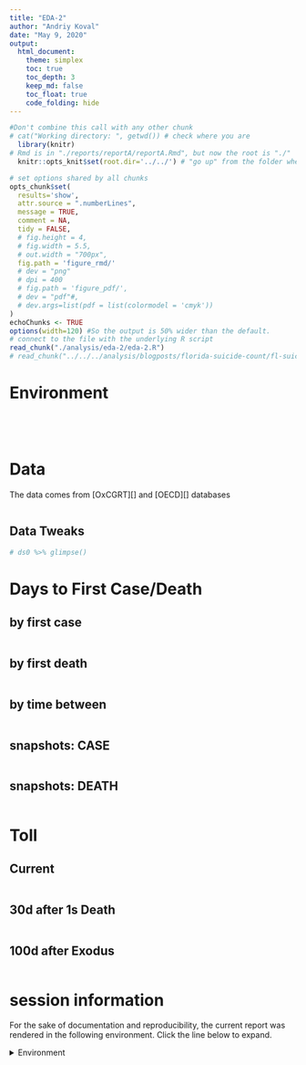 ```yaml
---
title: "EDA-2"
author: "Andriy Koval"
date: "May 9, 2020"
output:
  html_document:
    theme: simplex
    toc: true
    toc_depth: 3
    keep_md: false
    toc_float: true
    code_folding: hide
---
```



<!-- These two chunks should be added in the beginning of every .Rmd that you want to source an .R script -->
<!--  The 1st mandatory chunck  -->
<!--  Set the working directory to the repository's base directory -->
```r
#Don't combine this call with any other chunk 
# cat("Working directory: ", getwd()) # check where you are
  library(knitr)
# Rmd is in "./reports/reportA/reportA.Rmd", but now the root is "./"
  knitr::opts_knit$set(root.dir='../../') # "go up" from the folder where this .Rmd is save until you arrive at the root/working directory
```

<!--  The 2nd mandatory chunck  -->
<!-- Set the report-wide options, and point to the external code file. -->
```r
# set options shared by all chunks
opts_chunk$set(
  results='show', 
  attr.source = ".numberLines",
  message = TRUE,
  comment = NA, 
  tidy = FALSE,
  # fig.height = 4, 
  # fig.width = 5.5, 
  # out.width = "700px",
  fig.path = 'figure_rmd/'     
  # dev = "png"
  # dpi = 400
  # fig.path = 'figure_pdf/',     
  # dev = "pdf"#,
  # dev.args=list(pdf = list(colormodel = 'cmyk'))
)
echoChunks <- TRUE
options(width=120) #So the output is 50% wider than the default.
# connect to the file with the underlying R script  
read_chunk("./analysis/eda-2/eda-2.R")
# read_chunk("../../../analysis/blogposts/florida-suicide-count/fl-suicide-count.R")
```

# Environment

```r
```

```r
```

```r
```
 
```r
```

# Data  

The data comes from [OxCGRT][] and  [OECD][] databases

```r
```

## Data Tweaks

```r
# ds0 %>% glimpse()
```

# Days to First Case/Death

## by first case
```r
```

## by first death
```r
```

## by time between
```r
```

## snapshots: CASE
```r
```

## snapshots: DEATH
```r
```


# Toll

## Current
```r
```

## 30d after 1s Death
```r
```
## 100d after Exodus
```r
```



<!-- ## 1   -->

<!-- ```{r why_75-1,echo=TRUE,  message=FALSE, results='show',warning = F, cache=TRUE} -->
<!-- ``` -->
<!-- .     -->
<!-- .     -->
<!-- .     -->
<!-- .     -->
<!-- .   -->
<!-- .   -->

<!-- ## 2   -->

<!-- ```{r why_75-2,echo=TRUE,  message=FALSE, results='show',warning = F, cache=TRUE} -->
<!-- ``` -->
<!-- .     -->
<!-- .     -->
<!-- .     -->
<!-- .     -->
<!-- .   -->
<!-- .   -->

<!-- ## 3   -->
<!-- ```{r why_75-3,echo=TRUE,  message=FALSE, results='show',warning = F, cache=TRUE} -->
<!-- ``` -->
<!-- .   -->
<!-- .   -->
<!-- .   -->
<!-- .   -->
<!-- .   -->

<!-- ## 4   -->

<!-- ```{r why_75-4,echo=TRUE,fig.height=8, fig.width=10, out.width = "1200px",  message=FALSE, results='show',warning = F, cache=TRUE} -->
<!-- ``` -->
<!-- \n -->
<!-- \n -->






<!-- ## 5   -->

<!-- ```{r why_75-5,echo=TRUE,fig.height=8, fig.width=10, out.width = "1200px",  message=FALSE, results='show',warning = F, cache=TRUE} -->
<!-- ``` -->






session information
===========================================================================

For the sake of documentation and reproducibility, the current report was rendered in the following environment.  Click the line below to expand.

<details>
  <summary>Environment <span class="glyphicon glyphicon-plus-sign"></span></summary>
```r
if( requireNamespace("devtools", quietly = TRUE) ) {
  devtools::session_info()
} else {
  sessionInfo()
} 
```
